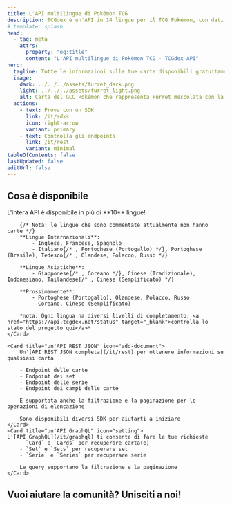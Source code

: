 ```yaml
---
title: L'API multilingue di Pokémon TCG
description: TCGdex è un'API in 14 lingue per il TCG Pokémon, con dati dettagliati su carte, set e altro, e un facile accesso con API REST e GraphQL e SDK multipli.
# template: splash
head:
  - tag: meta
    attrs:
      property: "og:title"
      content: "L'API multilingue di Pokémon TCG - TCGdex API"
hero:
  tagline: Tutte le informazioni sulle tue carte disponibili gratuitamente e in open source!
  image:
    dark: ../../../assets/furret_dark.png
    light: ../../../assets/furret_light.png
    alt: Carta del GCC Pokémon che rappresenta Furret mescolata con la sua rappresentazione JSON
  actions:
    - text: Prova con un SDK
      link: /it/sdks
      icon: right-arrow
      variant: primary
    - text: Controlla gli endpoints
      link: /it/rest
      variant: minimal
tableOfContents: false
lastUpdated: false
editUrl: false
---
```



## Cosa è disponibile

<CardGrid stagger>
	<Card title="10 lingue e altre in arrivo" icon="heart">
		L'intera API è disponibile in più di **10** lingue!

		{/* Nota: le lingue che sono commentate attualmente non hanno carte */}
		**Lingue Internazionali**:
			- Inglese, Francese, Spagnolo
			- Italiano{/* , Portoghese (Portogallo) */}, Portoghese (Brasile), Tedesco{/* , Olandese, Polacco, Russo */}

		**Lingue Asiatiche**:
			- Giapponese{/* , Coreano */}, Cinese (Tradizionale), Indonesiano, Tailandese{/* , Cinese (Semplificato) */}

		**Prossimamente**:
			- Portoghese (Portogallo), Olandese, Polacco, Russo
			- Coreano, Cinese (Semplificato)

		*nota: Ogni lingua ha diversi livelli di completamento, <a href="https://api.tcgdex.net/status" target="_blank">controlla lo stato del progetto qui</a>*
	</Card>

	<Card title="un'API REST JSON" icon="add-document">
		Un'[API REST JSON completa](/it/rest) per ottenere informazioni su qualsiasi carta

		- Endpoint delle carte
		- Endpoint dei set
		- Endpoint delle serie
		- Endpoint dei campi delle carte

		È supportata anche la filtrazione e la paginazione per le operazioni di elencazione

		Sono disponibili diversi SDK per aiutarti a iniziare
	</Card>
	<Card title="un'API GraphQL" icon="setting">
	L'[API GraphQL](/it/graphql) ti consente di fare le tue richieste
		- `Card` e `Cards` per recuperare carta(e)
		- `Set` e `Sets` per recuperare set
		- `Serie` e `Series` per recuperare serie

		Le query supportano la filtrazione e la paginazione
	</Card>
</CardGrid>

## Vuoi aiutare la comunità? Unisciti a noi!

<CardGrid>
	<LinkCard href="https://tcgdex.dev/discord" title="Unisciti al nostro Discord" description="Discord è il nostro principale mezzo di comunicazione tra i membri della comunità" />
	<LinkCard href="https://github.com/tcgdex/cards-database" title="Aggiungi una stella al repository!" description="Aiuta il nostro repository a raggiungere la luna aggiungendo una stella su Github" />
	<LinkCard href="https://github.com/tcgdex/cards-database" title="Contribuisci" description="Contribuire ti aiuterà, così come gli altri membri della comunità" />
	<LinkCard href="https://github.com/sponsors/tcgdex" title="Sponsorizza il progetto" description="L'API è costosa da mantenere, inoltre otterrai un ritorno sull'investimento :D" />
</CardGrid>
